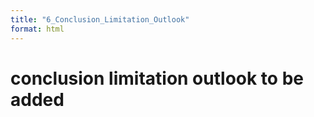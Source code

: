 ```yaml
---
title: "6_Conclusion_Limitation_Outlook"
format: html
---
```


# conclusion limitation outlook to be added